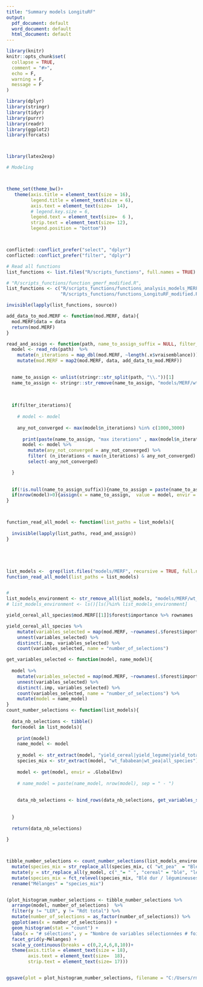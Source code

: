 ```yaml
---
title: "Summary models LongituRF"
output:
  pdf_document: default
  word_document: default
  html_document: default
---
```


```r
library(knitr)
knitr::opts_chunk$set(
  collapse = TRUE,
  comment = "#>",
  echo = F,
  warning = F,
  message = F
)

```

```r

library(dplyr)
library(stringr)
library(tidyr)
library(purrr)
library(readr)
library(ggplot2)
library(forcats)



library(latex2exp)

# Modeling



theme_set(theme_bw()+ 
   theme(axis.title = element_text(size = 16),
         legend.title = element_text(size = 6),
         axis.text = element_text(size=  14),
         # legend.key.size = 6,
         legend.text = element_text(size=  6 ),
         strip.text = element_text(size= 12),
         legend.position = "bottom"))



conflicted::conflict_prefer("select", "dplyr")
conflicted::conflict_prefer("filter", "dplyr")


```


```r
# Read all functions
list_functions <- list.files("R/scripts_functions", full.names = TRUE)

# "R/scripts_functions/function_gmerf_modified.R",
list_functions <- c("R/scripts_functions/functions_analysis_models_MERF.R", "R/scripts_functions/functions_evaluate_errors.R",
                    "R/scripts_functions/functions_LongituRF_modified.R", "R/scripts_functions/functions_tools.R")

invisible(lapply(list_functions, source))


```


```r


add_data_to_mod.MERF <- function(mod.MERF, data){
  mod.MERF$data = data
  return(mod.MERF)
}

read_and_assign <- function(path, name_to_assign_suffix = NULL, filter_iterations = TRUE) {
  model <- read_rds(path)  %>% 
    mutate(n_iterations = map_dbl(mod.MERF, ~length(.x$vraisemblance))) %>% 
    mutate(mod.MERF = map2(mod.MERF, data, add_data_to_mod.MERF))
  

  name_to_assign <- unlist(stringr::str_split(path, "\\."))[1]
  name_to_assign <- stringr::str_remove(name_to_assign, "models/MERF/wt_pea/|models/MERF/wt_fababean/|models/MERF/all_species/" )
  
  
  
  if(filter_iterations){
    
    # model <- model
    
    any_not_converged <- max(model$n_iterations) %in% c(1000,3000)
    
      print(paste(name_to_assign, "max iterations" , max(model$n_iterations)))
      model <- model %>%
        mutate(any_not_converged = any_not_converged) %>% 
        filter( (n_iterations < max(n_iterations) & any_not_converged) | (!any_not_converged)) %>% 
        select(-any_not_converged)

  }
  
  
  if(!is.null(name_to_assign_suffix)){name_to_assign = paste(name_to_assign, name_to_assign_suffix, sep = "_")}
  if(nrow(model)>0){assign(x = name_to_assign,  value = model, envir = .GlobalEnv)}
}



function_read_all_model <- function(list_paths = list_models){
  
  invisible(lapply(list_paths, read_and_assign))
} 





list_models <-  grep(list.files("models/MERF", recursive = TRUE, full.names = TRUE), pattern='models_train', invert=TRUE, value=TRUE)
function_read_all_model(list_paths = list_models)


# 
list_models_environment <- str_remove_all(list_models, "models/MERF/wt_pea/|models/MERF/all_species/|models/MERF/wt_fababean/|.rds")
# list_models_environment <- ls()[ls()%in% list_models_environment]
```


```r


yield_cereal_all_species$mod.MERF[[1]]$forest$importance %>% rownames

yield_cereal_all_species %>% 
    mutate(variables_selected = map(mod.MERF, ~rownames(.$forest$importance))) %>% 
    unnest(variables_selected) %>% 
    distinct(.imp, variables_selected) %>% 
    count(variables_selected, name = "number_of_selections")

get_variables_selected <- function(model, name_model){
  
  model %>% 
    mutate(variables_selected = map(mod.MERF, ~rownames(.$forest$importance))) %>% 
    unnest(variables_selected) %>% 
    distinct(.imp, variables_selected) %>% 
    count(variables_selected, name = "number_of_selections") %>% 
    mutate(model = name_model)
}
count_number_selections <- function(list_models){
  
  data_nb_selections <- tibble()
  for(model in list_models){
    
    print(model)
    name_model <- model
    
    y_model <- str_extract(model, "yield_cereal|yield_legume|yield_total|PLER_cereal|PLER_legume|LER|BE|CE|SE")
    species_mix <- str_extract(model, "wt_fababean|wt_pea|all_species")
    
    model <- get(model, envir = .GlobalEnv)
    
    # name_model = paste(name_model, nrow(model), sep = " - ")
    
    
    data_nb_selections <- bind_rows(data_nb_selections, get_variables_selected(model, name_model = name_model) %>% mutate(species_mix = species_mix, y_model = y_model)) 
    
    
  }
  
  return(data_nb_selections)
  
}



tibble_number_selections <- count_number_selections(list_models_environment) %>% 
  mutate(species_mix = str_replace_all(species_mix, c( "wt_pea"  = "Blé dur / pois", "wt_fababean" = "Blé dur / féverole", "all_species" = "Blé dur / légumineuses")) ) %>% 
  mutate(y = str_replace_all(y_model, c("_"= " ", "cereal" = "blé", "legume" = "lég", "PLER" = "pLER", "yield" = "Rdt" ))) %>% 
  mutate(species_mix = fct_relevel(species_mix, "Blé dur / légumineuses", after= Inf))%>% 
  rename("Mélanges" = "species_mix") 


(plot_histogram_number_selections <- tibble_number_selections %>% 
  arrange(model, number_of_selections)  %>% 
  filter(y != "LER", y != "Rdt total") %>% 
  mutate(number_of_selections = as_factor(number_of_selections)) %>% 
  ggplot(aes(x = number_of_selections)) + 
  geom_histogram(stat = "count") +
  labs(x = "# sélections", y = "Nombre de variables sélectionnées # fois") + 
  facet_grid(y~Mélanges) + 
  scale_y_continuous(breaks = c(0,2,4,6,8,10))+ 
  theme(axis.title = element_text(size = 18),
        axis.text = element_text(size=  18),
        strip.text = element_text(size= 17)))


ggsave(plot = plot_histogram_number_selections, filename = "C:/Users/rmahmoud/Documents/INRA/These/Soutenance thèse/figures_soutenance/plot_histogram_number_selections.png", dpi = "retina", height =15, width  = 28, unit = "cm")

```

